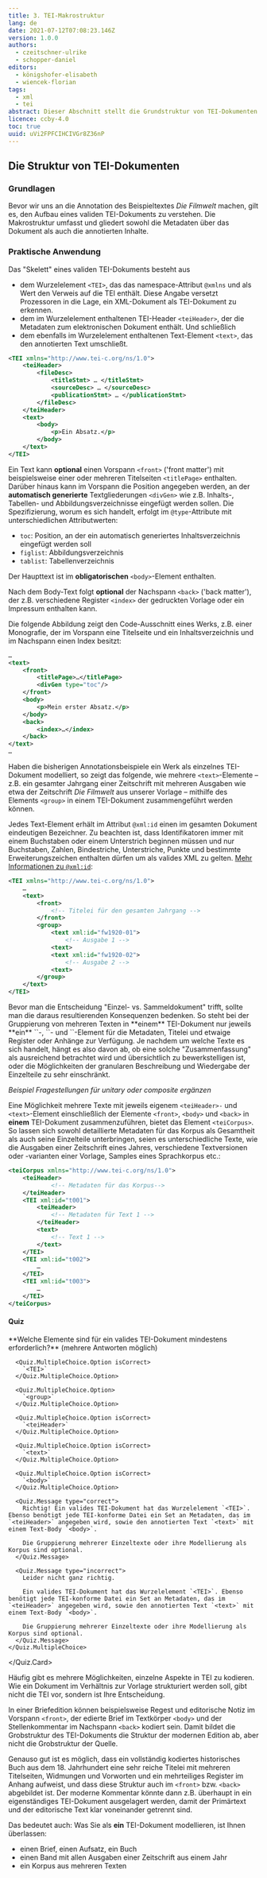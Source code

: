 ```yaml
---
title: 3. TEI-Makrostruktur
lang: de
date: 2021-07-12T07:08:23.146Z
version: 1.0.0
authors:
  - czeitschner-ulrike
  - schopper-daniel
editors:
  - königshofer-elisabeth
  - wiencek-florian
tags:
  - xml
  - tei
abstract: Dieser Abschnitt stellt die Grundstruktur von TEI-Dokumenten vor.
licence: ccby-4.0
toc: true
uuid: uVi2FPFCIHCIVGr8Z36nP
---
```

## Die Struktur von TEI-Dokumenten

### Grundlagen

Bevor wir uns an die Annotation des Beispieltextes _Die Filmwelt_ machen, gilt es, den Aufbau eines validen TEI-Dokuments zu verstehen. Die Makrostruktur umfasst und gliedert sowohl die Metadaten über das Dokument als auch die annotierten Inhalte.

### Praktische Anwendung

Das "Skelett" eines validen TEI-Dokuments besteht aus
- dem Wurzelelement `<TEI>`, das das namespace-Attribut `@xmlns` und als Wert den Verweis auf die TEI enthält. Diese Angabe versetzt Prozessoren in die Lage, ein XML-Dokument als TEI-Dokument zu erkennen.
- dem im Wurzelelement enthaltenen TEI-Header `<teiHeader>`, der die Metadaten zum elektronischen Dokument enthält. Und schließlich
- dem ebenfalls im Wurzelelement enthaltenen Text-Element `<text>`, das den annotierten Text umschließt. 


```xml
<TEI xmlns="http://www.tei-c.org/ns/1.0">
	<teiHeader>
		<fileDesc>
			<titleStmt> … </titleStmt>
			<sourceDesc> … </sourceDesc>
			<publicationStmt> … </publicationStmt>
		</fileDesc>
	</teiHeader>
	<text>
		<body>
			<p>Ein Absatz.</p>
		</body>
	</text>
</TEI>
```


Ein Text kann **optional** einen Vorspann `<front>` ('front matter') mit beispielsweise einer oder mehreren Titelseiten `<titlePage>` enthalten. Darüber hinaus kann im Vorspann die Position angegeben werden, an der **automatisch generierte** Textgliederungen `<divGen>` wie z.B. Inhalts-, Tabellen- und Abbildungsverzeichnisse eingefügt werden sollen. Die Spezifizierung, worum es sich handelt, erfolgt im `@type`-Attribute mit unterschiedlichen Attributwerten:

- `toc`: Position, an der ein automatisch generiertes Inhaltsverzeichnis eingefügt werden soll
- `figlist`: Abbildungsverzeichnis
- `tablist`: Tabellenverzeichnis

Der Haupttext ist im **obligatorischen** `<body>`-Element enthalten.

Nach dem Body-Text folgt **optional** der Nachspann `<back>` ('back matter'), der z.B. verschiedene Register `<index>` der gedruckten Vorlage oder ein Impressum enthalten kann.

Die folgende Abbildung zeigt den Code-Ausschnitt eines Werks, z.B. einer Monografie, der im Vorspann eine Titelseite und ein Inhaltsverzeichnis und im Nachspann einen Index besitzt:

```xml
…
<text>
	<front>
		<titlePage>…</titlePage>
		<divGen type="toc"/>
	</front>
	<body>
		<p>Mein erster Absatz.</p>
	</body>
	<back>
		<index>…</index>
	</back>
</text>
…
```

Haben die bisherigen Annotationsbeispiele ein Werk als einzelnes TEI-Dokument modelliert, so zeigt das folgende, wie mehrere `<text>`-Elemente – z.B. ein gesamter Jahrgang einer Zeitschrift mit mehreren Ausgaben wie etwa der Zeitschrift _Die Filmwelt_ aus unserer Vorlage –  mithilfe des Elements `<group>` in einem TEI-Dokument zusammengeführt werden können.

Jedes Text-Element erhält im Attribut `@xml:id` einen im gesamten Dokument eindeutigen Bezeichner. Zu beachten ist, dass Identifikatoren immer mit einem Buchstaben oder einem Unterstrich beginnen müssen und nur Buchstaben, Zahlen, Bindestriche, Unterstriche, Punkte und bestimmte Erweiterungszeichen enthalten dürfen um als valides XML zu gelten. [Mehr Informationen zu `@xml:id`](https://teibyexample.org/tutorials/TBED01v00.htm?target=globalattributes#xmlid):

```xml
<TEI xmlns="http://www.tei-c.org/ns/1.0">
	…
	<text>
		<front>
			<!-- Titelei für den gesamten Jahrgang -->
		</front>
		<group>
			<text xml:id="fw1920-01">
				<!-- Ausgabe 1 -->
			<text>
			<text xml:id="fw1920-02">
				<!-- Ausgabe 2 -->
			<text>
		</group>
	</text>
</TEI>
```

<SideNote type="note" title="Merke">
Bevor man die Entscheidung "Einzel- vs. Sammeldokument" trifft, sollte man die daraus resultierenden Konsequenzen bedenken. So steht bei der Gruppierung von mehreren Texten in **einem** TEI-Dokument nur jeweils **ein** `<teiHeader>`-, `<front>`- und `<back>`-Element für die Metadaten, Titelei und etwaige Register oder Anhänge zur Verfügung. Je nachdem um welche Texte es sich handelt, hängt es also davon ab, ob eine solche "Zusammenfassung" als ausreichend betrachtet wird und übersichtlich zu bewerkstelligen ist, oder die Möglichkeiten der granularen Beschreibung und Wiedergabe der Einzelteile zu sehr einschränkt.

*Beispiel Fragestellungen für unitary oder composite ergänzen*
</SideNote>

Eine Möglichkeit mehrere Texte mit jeweils eigenem `<teiHeader>-` und `<text>`-Element einschließlich der Elemente `<front>`, `<body>` und `<back>` in **einem** TEI-Dokument zusammenzuführen, bietet das Element `<teiCorpus>`. So lassen sich sowohl detaillierte Metadaten für das Korpus als Gesamtheit als auch seine Einzelteile unterbringen, seien es unterschiedliche Texte, wie die Ausgaben einer Zeitschrift eines Jahres, verschiedene Textversionen oder -varianten einer Vorlage, Samples eines Sprachkorpus etc.:

```xml
<teiCorpus xmlns="http://www.tei-c.org/ns/1.0">
	<teiHeader>
			<!-- Metadaten für das Korpus-->
	</teiHeader>
	<TEI xml:id="t001">
		<teiHeader>
			<!-- Metadaten für Text 1 -->
		</teiHeader>
		<text>
			<!-- Text 1 -->
		</text>
	</TEI>
	<TEI xml:id="t002">
		…
	</TEI>
	<TEI xml:id="t003">
		…
	</TEI>
</teiCorpus>
```

#### Quiz

<Quiz>
  <Quiz.Card>
    <Quiz.MultipleChoice>
      <Quiz.Question>
        **Welche Elemente sind für ein valides TEI-Dokument mindestens erforderlich?** (mehrere Antworten möglich)
      </Quiz.Question>

      <Quiz.MultipleChoice.Option isCorrect>
        `<TEI>`
      </Quiz.MultipleChoice.Option>

      <Quiz.MultipleChoice.Option>
        `<group>`
      </Quiz.MultipleChoice.Option>

      <Quiz.MultipleChoice.Option isCorrect>
        `<teiHeader>`
      </Quiz.MultipleChoice.Option>

      <Quiz.MultipleChoice.Option isCorrect>
        `<text>`
      </Quiz.MultipleChoice.Option>

      <Quiz.MultipleChoice.Option isCorrect>
        `<body>`
      </Quiz.MultipleChoice.Option>

      <Quiz.Message type="correct">
        Richtig! Ein valides TEI-Dokument hat das Wurzelelement `<TEI>`. Ebenso benötigt jede TEI-konforme Datei ein Set an Metadaten, das im `<teiHeader>` angegeben wird, sowie den annotierten Text `<text>` mit einem Text-Body `<body>`.

        Die Gruppierung mehrerer Einzeltexte oder ihre Modellierung als Korpus sind optional.
      </Quiz.Message>

      <Quiz.Message type="incorrect">
        Leider nicht ganz richtig.

        Ein valides TEI-Dokument hat das Wurzelelement `<TEI>`. Ebenso benötigt jede TEI-konforme Datei ein Set an Metadaten, das im `<teiHeader>` angegeben wird, sowie den annotierten Text `<text>` mit einem Text-Body `<body>`.

        Die Gruppierung mehrerer Einzeltexte oder ihre Modellierung als Korpus sind optional.
      </Quiz.Message>
    </Quiz.MultipleChoice>
  </Quiz.Card>
</Quiz>


<SideNote type="note" title="Merke">
Häufig gibt es mehrere Möglichkeiten, einzelne Aspekte in TEI zu kodieren. Wie ein Dokument im Verhältnis zur Vorlage strukturiert werden soll, gibt nicht die TEI vor, sondern ist Ihre Entscheidung.
</SideNote>

In einer Briefedition können beispielsweise Regest und editorische Notiz im Vorspann `<front>`, der edierte Brief im Textkörper `<body>` und der Stellenkommentar im Nachspann `<back>` kodiert sein. Damit bildet die Grobstruktur des TEI-Dokuments die Struktur der modernen Edition ab, aber nicht die Grobstruktur der Quelle.

Genauso gut ist es möglich, dass ein vollständig kodiertes historisches Buch aus dem 18. Jahrhundert eine sehr reiche Titelei mit mehreren Titelseiten, Widmungen und Vorworten und ein mehrteiliges Register im Anhang aufweist, und dass diese Struktur auch im `<front>` bzw. `<back>` abgebildet ist. Der moderne Kommentar könnte dann z.B. überhaupt in ein eigenständiges TEI-Dokument ausgelagert werden, damit der Primärtext und der editorische Text klar voneinander getrennt sind.

Das bedeutet auch: Was Sie als **ein** TEI-Dokument modellieren, ist Ihnen überlassen:

- einen Brief, einen Aufsatz, ein Buch
- einen Band mit allen Ausgaben einer Zeitschrift aus einem Jahr
- ein Korpus aus mehreren Texten